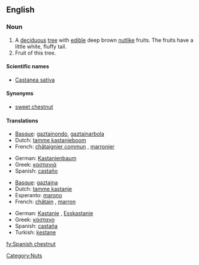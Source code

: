 ==English==
{{wikipedia}}

===Noun===
{{en-noun|sg=[[Spanish]] [[chestnut]]}}

# A [[deciduous]] [[tree]] with [[edible]] deep brown [[nut]]like fruits. The fruits have a little white, fluffy tail.
# Fruit of this tree.

====Scientific names====
* [[Castanea sativa]]

====Synonyms====
* [[sweet chestnut]]

====Translations====
{{trans-top|tree}}
* [[Basque]]: [[gaztainondo]], [[gaztainarbola]]
* Dutch: [[tamme kastanjeboom]]
* French: [[châtaignier commun]] {{m}}, [[marronier]] {{m}}
{{trans-mid}}
* German: [[Kastanienbaum]] {{m}}
* Greek: [[καστανιά]] {{f}}
* Spanish: [[castaño]] {{m}}
{{trans-bottom}}

{{trans-top|fruit}}
* [[Basque]]: [[gaztaina]]
* Dutch: [[tamme kastanje]] {{m}}
* Esperanto: [[marono]]
* French: [[châtain]] {{m}}, [[marron]] {{m}}
{{trans-mid}}
* German: [[Kastanie]] {{f}}, [[Esskastanie]] {{f}}
* Greek: [[κάστανο]] {{n}}
* Spanish: [[castaña]] {{f}}
* Turkish: [[kestane]]
{{trans-bottom}}

[[Category:Nuts]]

[[fy:Spanish chestnut]]